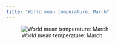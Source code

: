 ```yaml
---
title: "World mean temperature: March"
---
```


![World mean temperature: March](images/tmean_3.png)